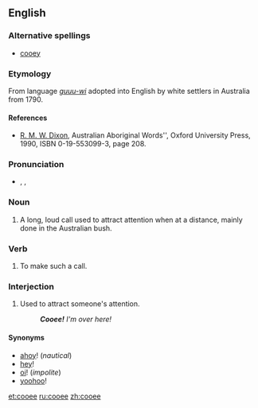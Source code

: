 ==English==

===Alternative spellings===
*[[cooey]]

===Etymology===
From {{Dharuk.}} language ''[[guuu-wi]]'' adopted into English by white settlers in Australia from 1790.

====References====
{{rfc-level|References at L4+ not in L3 POS section}}
*[[w:R. M. W. Dixon|R. M. W. Dixon]], Australian Aboriginal Words'', Oxford University Press, 1990, ISBN 0-19-553099-3, page 208.

===Pronunciation===
*{{enPR|ko͞o'ē}}, {{IPA|/ˈkuːiː/}}, {{SAMPA|/"ku:i:/}}

===Noun===
{{en-noun}}

# {{context|Australian|colloquial}} A long, loud call used to attract attention when at a distance, mainly done in the Australian bush.

===Verb===
{{en-verb|cooee|d}}

# {{context|intransitive|Australian|colloquial}} To make such a call.

===Interjection===
{{en-intj}}

# {{informal}} <!--also used outside Australia--> Used to attract someone's attention.
#:'''''Cooee!'''  I'm over here!''

====Synonyms====
*[[ahoy]]! (''nautical'')
*[[hey]]!
*[[oi]]! (''impolite'')
*[[yoohoo]]!

[[et:cooee]]
[[ru:cooee]]
[[zh:cooee]]